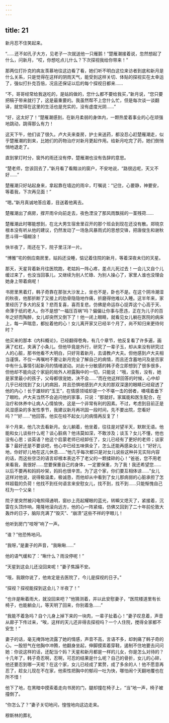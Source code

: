 ```yaml
---
---
---
```

title: 21
---



新月忍不住笑起来。

“……还不如孔子大方，见老子一次就送他一只雁鹅！”楚雁潮接着说，忽然想起了什么，问新月，“哎，你想吃点儿什么？下次探视我给你带来！”

那两位打扑克的病友羡慕地往这边看了看，她们听不明白这位来访者到底和新月是什么关系，只是觉得在这样的阴雨天气，能受到这样关切、体贴的探视实在太幸运了，强似打扑克百倍，况且还保证以后的每个探视日都来……

“不，哥哥经常给我送吃的，是姑妈做的，您什么都不要给我买，”新月说，“您只要把稿子带来就行了，这是最重要的。我虽然帮不上您什么忙，但是每次谈一谈翻译，就觉得在这里的生活也是充实的，没有虚度光阴……”

“好，这太好了！”楚雁潮感到，在新月柔弱的身体内，一颗热爱着事业的心在顽强地跳动，跳得那么有力！

这天下午，他们谈了很久。卢大夫来查房，护士来送药，都没忍心赶楚雁潮走，似乎楚雁潮的到来，比她们的药物治疗对新月更起作用。给新月吃完了药，她们倒悄悄地退走了。

直到掌灯时分，窗外的雨还没有停，楚雁潮也没有告辞的意思。

“楚老师，您该回去了，”新月看了看黯淡的窗户，不安地说，“路很远呢，天又不好……”

楚雁潮只好站起身来，拿起靠在墙边的雨伞，叮嘱说：“记住，心要静，神要安，等着我，下次再见面！”

“嗯。”新月真诚地答应着，目送着他离去。

楚雁潮出了病房，撑开雨伞向前走去，夜色湮没了那风雨飘摇的一茎残荷……

楚雁潮此时哪能想到，在北大男生宿舍里召开的那个班会到现在还没有散。郑晓京根本没有听从他的建议，仍然发动了一场急风暴雨式的思想交锋，把唐俊生和谢秋思斗得一塌糊涂！

快半夜了，雨还在下，院子里汪洋一片。

“博雅”宅的倒应南房里，姑妈还没睡，惦记着住院的新月，等着深夜未归的天星。

那天，天星背着新月往医院跑，老姑妈一阵心疼，差点儿死过去！一会儿又自个儿缓过来了，也没当回事儿，又继续为别人忙碌、为别人操心了，家里人谁也没理会她身上带着病呢！

书房里黑着灯，韩子奇靠在那张大沙发上，坐也不是，卧也不是。在这个阴冷潮湿的秋夜，他那折断了又接上的肋骨隐隐地作痛，折磨得他难以入睡。这半年来，家里经历了多大的反复？悲而复喜，喜而复悲。仿佛是命运存心捉弄这个心高于天、命薄于纸的老人。你不是想“一福压百祸”吗？偏偏让你事与愿违，正在为儿子的百年之好而陶醉，女儿却突然又倒下了！他一闭上眼睛，就看见女儿躺在医院的病床上，每一声喘息，都扯着他的心！女儿离开家又已经半个月了，尚不知归来更待何时？

他买来的那本《内科概论》，已经翻得卷角，有几个章节，他反复看了许多遍，画满了杠杠，夹满了小条儿。但他毕竟是外行，研究了一辈子玉，却从来没有研究过人的心脏，那书他看不大明白，只好背着新月，去请教卢大夫。但他感到卢大夫相当谨慎，不仅一再嘱咐不要让新月完全了解自己的病情，而且还含蓄地问及是否家中有什么事情引起新月的情绪波动。对此十分敏感的韩子奇立即想到了很多很多，但他却不能向这个家庭的局外人袒露胸中的一切，只能说：“哦，没有，没有，她是家里最小的孩子，父母都很宠她，决不会……”而在他这样回答的时候，心中却几乎已经找到了女儿的病因，并且恐惧地感到卢大夫的那双深邃的眼睛已经窥透了他的内心！长于雄辩的“玉王”，在情感领域却是一个不堪一击的弱者，嗫嚅着垂下了眼睑。卢大夫当然不会追问他的家事，只说：“那就好。家属能和医生配合，在治疗和休养中让病人心情愉快，这是一个非常有利的因素。不过，考虑到目前正是风湿感染的多发性季节，我建议新月再巩固一段时间，先不要出院，您看好吗？”“好……”他回答。他实在经不起女儿的病情再反复了！

半个月来，他几次去看新月。女儿躺着，他坐着，往往是对望半天，默默无语。他能和女儿谈些什么呢？谈心脏病？他讳莫如深，不敢涉及；谈玉？女儿不懂，他也没有心思；谈英语？他这个启蒙老师已经卸任了，女儿已经有了更好的老师；谈家事？最好还是不要谈吧，他心中已经五味俱全了，怎么还能再感染女儿！“好好儿地，你好好儿地在这儿休息……”他几乎每次都只是对女儿说些这种并无实际内容的话，而这些空泛的语言却根本表达不了老父的一颗揉碎的心！“爸爸，您不用老来看我，我很好……您要保重自己的身体，一定要保重，为了我！我还希望您……以后不要再和妈妈吵架，妈妈也很辛苦。为了这个家，你们要互相体谅……”女儿这样对他说，说得极温柔，极诚恳，而他却从中看到了女儿那病弱的心脏承担了怎样超载的负荷！他找不到任何语言来安慰女儿，找不到，找不到……只能惭愧自己枉为一个父亲！

院子里突然被闪电照得通明，窗纱上亮起耀眼的蓝光，转瞬又熄灭了，紧接着，沉雷在头顶炸响，隆隆地滚向远方，他的心一阵紧缩，仿佛又回到了二十年前伦敦大轰炸的日子，脑际充满了“毁灭”、“崩溃”这些不祥的字眼儿！

他听到房门“吱呀”响了一声。

“谁？”他恐怖地问。

“我呀，”是妻子的声音，“我瞅瞅……”

他的语气缓和了：“瞅什么？雨没停呢！”

“天星到这会儿还没回来呢！”妻子焦躁不安。

“哦，我跟你说了，他肯定是去医院了，今儿是探视的日子。”

“探视？探视能探到这会儿？半夜了！”

“也许是瞅着雨大，就没回来吧？”他猜测着，并以此安慰妻子，“医院楼道里有长椅子，也能躺会儿，等天明了回来，你别着急……”

“我能不着急吗？自个儿身上掉下来的一块肉，一辈子扯着心！”妻子叹息着，声音从廊子下传过来，“唉，这样的天儿还非得去探视吗？一个人住院，搅得全家都不安生！”

妻子的话，毫无掩饰地流露了她的情感，声音不高，言语不多，却刺痛了韩子奇的心。一股怒气在他胸中冲腾，他翻身坐起，伸脚摸索着穿鞋，遏制不住地要去问问她：你说这样的话，还配当个妈？天星和新月都是一样的儿女，你是怎么对待的？十几年了，韩子奇忍啊，忍啊，可忍的结果是什么呢？自己的骨折，女儿的心碎，他还要忍到哪一天呢？在这个家，女儿已经成了累赘，成了多余的人！他不愿意再忍了，趁女儿现在不在家，他索性把胸中的郁闷一吐为快，哪怕闹个天翻地覆也在所不惜！

他下了地，在黑暗中摸索着走向书房的门，腿却撞在椅子上，“当”地一声，椅子被撞倒了。

“你怎么了？”妻子关切地问，惶惶地向这边走来。

穆斯林的葬礼